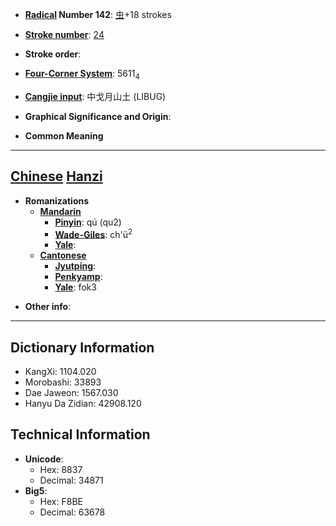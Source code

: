 * '''[[Wiktionary:Chinese radical index| Radical]] Number 142''': [[Wiktionary:Chinese radical index 虫|虫]]+18 strokes

* '''[[Wiktionary:Chinese total strokes index|Stroke number]]''': [[Wiktionary:Chinese total strokes index 24|24]]

* '''Stroke order''': 

* '''[[Wiktionary:Chinese four corner index|Four-Corner System]]''': 5611<sub>4</sub>

* '''[[Wiktionary:Chinese Cangjie index|Cangjie input]]''': 中戈月山土 (LIBUG)

* '''Graphical Significance and Origin''': 

* '''Common Meaning'''

----

== [[Chinese]] [[Hanzi]] ==

* '''Romanizations'''
** '''[[Mandarin]]'''
*** '''[[Pinyin]]''': qú (qu2)
*** '''[[Wade-Giles]]''': ch'ü<sup>2</sup>
*** '''[[Yale]]''': 
** '''[[Cantonese]]'''
*** '''[[Jyutping]]''':
*** '''[[Penkyamp]]''': 
*** '''[[Yale]]''': fok3

* '''Other info''': 

----

== Dictionary Information ==

* KangXi: 1104.020
* Morobashi: 33893
* Dae Jaweon: 1567.030
* Hanyu Da Zidian: 42908.120

== Technical Information ==

* '''Unicode''':
** Hex: 8837
** Decimal: 34871
* '''Big5''':
** Hex: F8BE
** Decimal: 63678